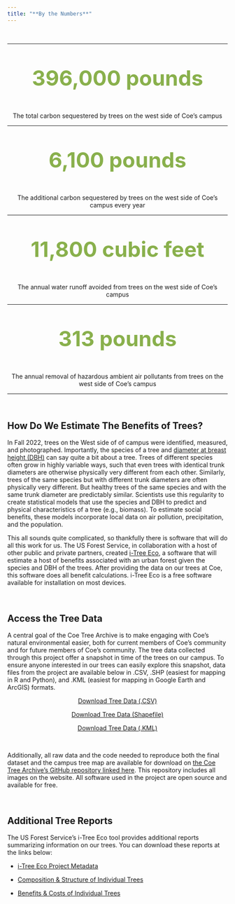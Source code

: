 ```yaml
---
title: "**By the Numbers**"
---
```


<br>

---

<center>

<p style="font-size: 3rem; color: #89b04c; font-weight: bold"> 396,000 pounds </p>

The total carbon sequestered by trees on the west side of Coe's campus

</center>

---

<center>

<p style="font-size: 3rem; color: #89b04c; font-weight: bold"> 6,100 pounds </p>

The additional carbon sequestered by trees on the west side of Coe's campus every year

</center>

---

<center>

<p style="font-size: 3rem; color: #89b04c; font-weight: bold"> 11,800 cubic feet </p>

The annual water runoff avoided from trees on the west side of Coe's campus

</center>

---

<center>

<p style="font-size: 3rem; color: #89b04c; font-weight: bold"> 313 pounds </p>

The annual removal of hazardous ambient air pollutants from trees on the west side of Coe's campus

</center>

---

<br>

## **How Do We Estimate The Benefits of Trees?**

In Fall 2022, trees on the West side of of campus were identified, measured, and photographed. Importantly, the species of a tree and [diameter at breast height (DBH)](https://www.portland.gov/trees/tree-care-and-resources/how-measure-tree) can say quite a bit about a tree. Trees of different species often grow in highly variable ways, such that even trees with identical trunk diameters are otherwise physically very different from each other. Similarly, trees of the same species but with different trunk diameters are often physically very different. But healthy trees of the same species and with the same trunk diameter are predictably similar. Scientists use this regularity to create statistical models that use the species and DBH to predict and physical characteristics of a tree (e.g., biomass). To estimate social benefits, these models incorporate local data on air pollution, precipitation, and the population.

This all sounds quite complicated, so thankfully there is software that will do all this work for us. The US Forest Service, in collaboration with a host of other public and private partners, created [i-Tree Eco](https://www.itreetools.org/about), a software that will estimate a host of benefits associated with an urban forest given the species and DBH of the trees. After providing the data on our trees at Coe, this software does all benefit calculations. i-Tree Eco is a free software available for installation on most devices.

<br>

## **Access the Tree Data**

A central goal of the Coe Tree Archive is to make engaging with Coe's natural environmental easier, both for current members of Coe's community and for future members of Coe's community. The tree data collected through this project offer a snapshot in time of the trees on our campus. To ensure anyone interested in our trees can easily explore this snapshot, data files from the project are available below in .CSV, .SHP (easiest for mapping in R and Python), and .KML (easiest for mapping in Google Earth and ArcGIS) formats.

<center>

<a class="button" href="https://github.com/CoeTreeArchive/CoeTreeArchive.github.io/raw/main/data%20analysis/cleaned%20data/coe_tree_archive.zip">Download Tree Data (.CSV)</a>

<a class="button" href="https://github.com/CoeTreeArchive/CoeTreeArchive.github.io/raw/main/data%20analysis/cleaned%20data/coe_tree_archive_shapefile.zip">Download Tree Data (Shapefile)</a>

<a class="button" href="https://github.com/CoeTreeArchive/CoeTreeArchive.github.io/raw/main/data%20analysis/cleaned%20data/coe_tree_archive_map.zip">Download Tree Data (.KML)</a>

</center>

<br>

Additionally, all raw data and the code needed to reproduce both the final dataset and the campus tree map are available for download on [the Coe Tree Archive's GitHub repository linked here](https://github.com/CoeTreeArchive/CoeTreeArchive.github.io). This repository includes all images on the website. All software used in the project are open source and available for free.

<br>

## **Additional Tree Reports**

The US Forest Service's i-Tree Eco tool provides additional reports summarizing information on our trees. You can download these reports at the links below:

-   [i-Tree Eco Project Metadata](https://github.com/CoeTreeArchive/CoeTreeArchive.github.io/raw/main/data%20analysis/raw%20data/itree_reports/iTreeEcoMetadata.pdf)

-   [Composition & Structure of Individual Trees](https://github.com/CoeTreeArchive/CoeTreeArchive.github.io/raw/main/data%20analysis/raw%20data/itree_reports/CompositionandStructureofIndividualTrees.pdf)

-   [Benefits & Costs of Individual Trees](https://github.com/CoeTreeArchive/CoeTreeArchive.github.io/raw/main/data%20analysis/raw%20data/itree_reports/BenefitsandCostsofIndividualTrees.pdf)
